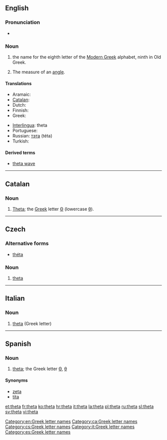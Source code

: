 {{also|thêta}}
==English==
{{letter_disp2|eta| [[image:Greek_uc_theta.png|39px]][[image:Greek_lc_theta.png|26px]] |iota|θήτα|Θ|θ}}

===Pronunciation===
* {{audio|en-us-theta.ogg|Audio (US)}}

===Noun===
{{en-noun}}

# the name for the eighth letter οf the [[Modern Greek]] alphabet, ninth in Old Greek.
# {{mathematics}} The measure of an [[angle]].

====Translations====
{{trans-top|Greek letter}}
* Aramaic: {{tø|arc|ܛܝܬܐ|tr=ṯyta|sc=Hebr}}
* [[Catalan]]: {{t-|ca|theta|f}}
* Dutch: {{t|nl|thèta|m|f}}
* Finnish: {{t+|fi|theeta}}
* Greek: {{t+|el|θήτα|n}}
{{trans-mid}}
* [[Interlingua]]: theta
* Portuguese: {{t+|pt|teta|m}}
* Russian: [[тэта]] (téta) {{f}}
* Turkish: {{t-|tr|teta}}
{{trans-bottom}}

====Derived terms====
* [[theta wave]]

[[Category:en:Greek letter names]]

----

==Catalan==

===Noun===
{{ca-noun|f|pl=thetes}}

# [[#English|Theta]]; the [[Appendix:Greek script|Greek]] letter [[Θ]] (lowercase [[θ]]).

[[Category:ca:Greek letter names]]

----

==Czech==

===Alternative forms===
* [[théta]]

===Noun===
{{cs-noun|g=n}}

# [[#English|theta]] {{gloss|Greek letter}}

[[Category:cs:Greek letter names]]


----

==Italian==

===Noun===
{{wikipedia|lang=it}}
{{infl|it|noun}} {{m|f|inv}}

# [[#English|theta]] (Greek letter)

[[Category:it:Greek letter names]]
----

==Spanish==

===Noun===
{{es-noun-f}}

# [[#English|theta]]; the Greek letter [[Θ]], [[θ]]

====Synonyms====
* [[zeta]]
* [[tita]]

[[Category:es:Greek letter names]]

[[et:theta]]
[[fr:theta]]
[[ko:theta]]
[[hr:theta]]
[[it:theta]]
[[la:theta]]
[[pl:theta]]
[[ru:theta]]
[[sl:theta]]
[[sv:theta]]
[[vi:theta]]